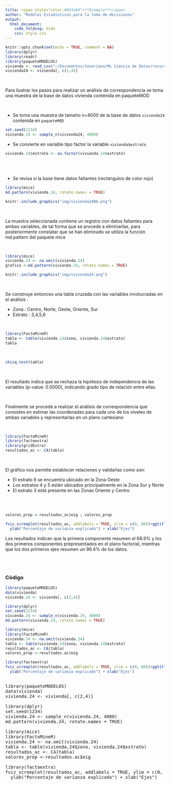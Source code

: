 ```yaml
---
title: <span style="color:#034a94">**Ejemplo**</span>
author: "Modelos Estadísticos para la toma de decisiones"
output:
  html_document:
    code_folding: hide
    css: style.css
---
```


```r
knitr::opts_chunk$set(echo = TRUE, comment = NA)
library(dplyr)
library(readr)
library(paqueteMODELOS)
vivienda <- read_csv("~/Documentos/Javeriana/Ms Ciencia de Datos/recursos/data/vivienda.csv")
vivienda24 <- vivienda[, c(2,4)]
```

<br/>

Para ilustrar los pasos para realizar un análisis de correspondencia se toma una muestra de la base de datos vivienda contenida en paqueteMOD

<br/>

* Se toma una muestra de tamaño n=4000 de la base de datos `vivienda24` contenida en `paqueteMOD`



```r
set.seed(1234)
vivienda.24 <- sample_n(vivienda24, 4000)
```

* Se convierte en variable tipo factor la variable `vivienda$estrato`

```r
vivienda.24$estrato <- as.factor(vivienda.24$estrato)
```

<br/><br/>

* Se revisa si la base tiene datos faltantes (rectangulos de color rojo)

```r
library(mice)
md.pattern(vivienda.24, rotate.names = TRUE)

```

```r
knitr::include_graphics("img/vivienda24NA.png")
```


<br/>

La muestra seleccionada contiene un registro con datos faltantes para ambas variables, de tal forma que se procede a eliminarlas, para posteriormente constatar que se han eliminado se utiliza la función  md.pattern del paquete mice

<br/>

```r
library(mice)
vivienda.24 <- na.omit(vivienda.24)
grafico <-md.pattern(vivienda.24, rotate.names = TRUE)
```


```r
knitr::include_graphics("img/vivienda24.png")
```


<br/>

Se construye entonces una tabla cruzada con las variables involucradas en el análisis : 

* Zona    : Centro, Norte, Oeste, Oriente, Sur
* Estrato : 3,4,5,6

<br/>

```r
library(FactoMineR)
tabla <- table(vivienda.24$zona, vivienda.24$estrato)
tabla
```

<br/>


```r
chisq.test(tabla)
```

<br/>

El resultado indica que se rechaza la hipótesis de independencia de las variables (p-value: 0.0000), indicando grado tipo de relación entre ellas.

<br/>

Finalmente se procede a realizar el análisis de correspondencia que consistes en estimar las coordenadas para cada uno de los niveles de ambas variables y representarlas en un plano cartesiano

<br/>

```r
library(FactoMineR)
library(factoextra)
library(gridExtra)
resultados_ac <- CA(tabla)
```

<br/>

El gráfico nos permite establecer relaciones y validarlas como son:

* El estrato 6 se encuentra ubicado en la Zona Oeste
* Los estratos 4 y 5 están ubicados principalmente en la Zona Sur y Norte
* El estrato 3 está presente en las Zonas Oriente y Centro


<br/><br/>

```r
valores_prop <-resultados_ac$eig ; valores_prop

```


```r
fviz_screeplot(resultados_ac, addlabels = TRUE, ylim = c(0, 80))+ggtitle("")+
  ylab("Porcentaje de varianza explicado") + xlab("Ejes")
```

Los resultados indican que la primera componente resumen el 68.9% y los dos primeros componentes prepresentados en el plano factorial, mientras que los dos primeros ejes resumen un 96.4% de los datos.


<br/><br/>

### **Código**

```r

library(paqueteMODELOS)
data(vivienda)
vivienda.24 <- vivienda[, c(2,4)]

library(dplyr)
set.seed(1234)
vivienda.24 <- sample_n(vivienda.24, 4000) 
md.pattern(vivienda.24, rotate.names = TRUE)

library(mice)
library(FactoMineR)
vivienda.24 <- na.omit(vivienda.24)
tabla <- table(vivienda.24$zona, vivienda.24$estrato)
resultados_ac <- CA(tabla)
valores_prop <-resultados.ac$eig 

library(factoextra)
fviz_screeplot(resultados_ac, addlabels = TRUE, ylim = c(0, 80))+ggtitle("")+
  ylab("Porcentaje de varianza explicado") + xlab("Ejes")
```


<pre>

library(paqueteMODELOS)
data(vivienda)
vivienda.24 <- vivienda[, c(2,4)]

library(dplyr)
set.seed(1234)
vivienda.24 <- sample_n(vivienda.24, 4000) 
md.pattern(vivienda.24, rotate.names = TRUE)

library(mice)
library(FactoMineR)
vivienda.24 <- na.omit(vivienda.24)
tabla <- table(vivienda.24$zona, vivienda.24$estrato)
resultados_ac <- CA(tabla)
valores_prop <-resultados.ac$eig 

library(factoextra)
fviz_screeplot(resultados_ac, addlabels = TRUE, ylim = c(0, 80))+ggtitle("")+
  ylab("Porcentaje de varianza explicado") + xlab("Ejes")

</pre>
